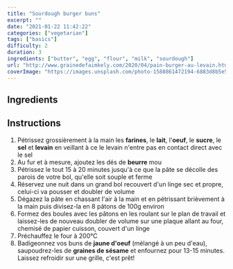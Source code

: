 ---
title: "Sourdough burger buns"
excerpt: ""
date: "2021-01-22 11:42:22"
categories: ["vegetarian"]
tags: ["basics"]
difficulty: 2
duration: 3
ingredients: ["butter", "egg", "flour", "milk", "sourdough"]
url: "http://www.grainedefaimkely.com/2020/04/pain-burger-au-levain.html"
coverImage: "https://images.unsplash.com/photo-1588861472194-6883d8b5e552?ixlib=rb-1.2.1&ixid=MXwxMjA3fDB8MHxwaG90by1wYWdlfHx8fGVufDB8fHw%3D&auto=format&fit=crop&w=700&q=72"
---

## Ingredients

<ul>
  <Ingredient v="200" t="g" i="levain" />
  <Ingredient v="200" t="g" i="farine semi-complète T110" />
  <Ingredient v="300" t="g" i="farine T45" />
  <Ingredient v="8" t="g" i="sel" />
  <Ingredient v="16" t="g" i="sucre" />
  <Ingredient v="200" t="g" i="lait à température ambiante (ou eau)" />
  <Ingredient v="60" t="g" i="beurre mou" />
  <Ingredient v="1" i="oeuf" />
  <Ingredient optional v="1" i="jaune d'oeuf" />
  <Ingredient optional i="Graines de sésame" />
</ul>

## Instructions

1. Pétrissez grossièrement à la main les **farines**, le **lait**, l'**oeuf**, le **sucre**, le **sel** et **levain** en veillant à ce le levain n'entre pas en contact direct avec le sel
2. Au fur et à mesure, ajoutez les dés de **beurre** mou
3. Pétrissez le tout 15 à 20 minutes jusqu'à ce que la pâte se décolle des parois de votre bol, qu'elle soit souple et ferme
4. Réservez une nuit dans un grand bol recouvert d'un linge sec et propre, celui-ci va pousser et doubler de volume
5. Dégazez la pâte en chassant l'air à la main et en pétrissant brièvement à la main puis divisez-la en 8 pâtons de 100g environ
6. Formez des boules avec les pâtons en les roulant sur le plan de travail et laissez-les de nouveau doubler de volume sur une plaque allant au four, chemisé de papier cuisson, couvert d'un linge
7. Préchauffez le four à 200°C
8. Badigeonnez vos buns de **jaune d'oeuf** (mélangé à un peu d'eau), saupoudrez-les de **graines de sésame** et enfournez pour 13-15 minutes. Laissez refroidir sur une grille, c'est prêt!
